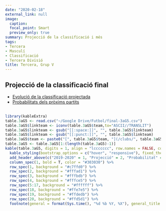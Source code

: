 ```yaml
---
date: "2020-02-18"
external_link: null
image:
  caption: 
  focal_point: Smart
  preview_only: true
summary: Projecció de la classificació i més
tags:
- Tercera
- Masculí
- Classificació
- Tercera Divisió
title: Tercera, Grup V
---
```

## Projecció de la classificació final

* [Evolució de la classificació projectada](https://futstat.cat/projeccions/tercera-evolucio/)
<br>
* [Probabilitats dels pròxims partits](https://futstat.cat/projeccions/tercera-partits/)
<br>
<br>
```r
library(kableExtra)
table.3aG5 <- read.csv("~/Google Drive/Futbol/final-3aG5.csv")
table.3aG5$linkteam <- iconv(table.3aG5$team,to="ASCII//TRANSLIT")
table.3aG5$linkteam <- gsub("[[:space:]]", "", table.3aG5$linkteam)
table.3aG5$linkteam <- gsub("[[:punct:]]", "", table.3aG5$linkteam)
table.3aG5$team <- paste0("[", table.3aG5$team, "](/clubs/", table.3aG5$linkteam,"3aG5)")
table.3aG5 <- table.3aG5[1:(length(table.3aG5)-1)]
kable(table.3aG5, digits = 1, align = "lccccccc", row.names = FALSE, col.names = c("Club", "Punts", "GD", "Campió", "Playoffs", "Descens", "GF", "GC"))  %>%
  kable_styling(bootstrap_options = c("hover", "responsive"), fixed_thead = T) %>%
  add_header_above(c("2019-2020" = 1, "Projecció" = 2, "Probabilitat" = 3, "xGols" = 2)) %>%
  column_spec(1, bold = T, color = "#303030") %>%
  row_spec(1, background = "#c7ffd0") %>%
  row_spec(2, background = "#fffad1") %>%
  row_spec(3, background = "#fffbdb") %>%
  row_spec(4, background = "#fffce5") %>%
  row_spec(5:17, background = "#ffffff") %>%
  row_spec(18, background = "#ffe7e5") %>%
  row_spec(19, background = "#ffdedb") %>%
  row_spec(20, background = "#ffd5d1") %>%
  footnote(general = format(Sys.time(), "%d %b %Y, %X"), general_title = "Actualitzat:", footnote_as_chunk = T)
```
